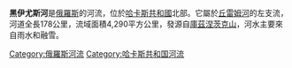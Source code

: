 '''黑伊尤斯河'''是[[俄羅斯|俄羅斯]]的河流，位於[[哈卡斯共和國|哈卡斯共和國]]北部。它屬於[[丘雷姆河|丘雷姆河]]的左支流，河道全長178公里，流域面積4,290平方公里，發源自[[庫茲涅茨克山|庫茲涅茨克山]]，河水主要來自雨水和融雪。

{{Russia-geo-stub}}
[[Category:俄羅斯河流|Category:俄羅斯河流]]
[[Category:哈卡斯共和国河流|Category:哈卡斯共和国河流]]